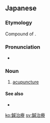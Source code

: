 ==Japanese==
{{ja-kanjitab|はり|ち|りょう}}
{{wikipedia|lang=ja}}
{{wikipedia|Acupuncture}}

===Etymology===
Compound of {{compound|lang=ja|sort=はりちりょう|鍼|tr1=hari|t1=needle|治療|tr2=chiryō|t2=treatment}}.

===Pronunciation===
* {{IPA|lang=ja|[ha̠ɾi t͡ɕiɾjo̞ː]}}

===Noun===
{{ja-noun|はり ちりょう}}

# [[acupuncture]]

====See also====
* {{ja-r|指圧|しあつ|gloss=[[acupressure]]}}

[[ko:鍼治療]]
[[sv:鍼治療]]